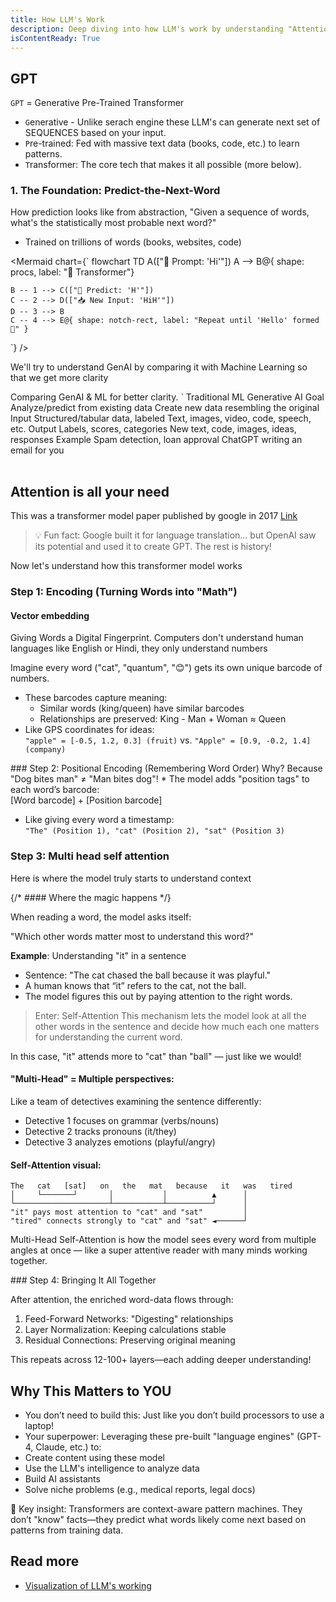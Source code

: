 ```yaml
---
title: How LLM's Work
description: Deep diving into how LLM's work by understanding "Attention is all you need" research paper
isContentReady: True
---
```


## GPT

`GPT` = Generative Pre-Trained Transformer

-  <code className='!-mt-2'>G</code>enerative - Unlike serach engine these LLM's can generate next set of SEQUENCES  based on your input.
- <code className='!mb-2'>P</code>re-trained: Fed with massive text data (books, code, etc.) to learn patterns.
- `T`ransformer: The core tech that makes it all possible (more below).



### 1. The Foundation: Predict-the-Next-Word


How prediction looks like from abstraction,
"Given a sequence of words, what's the statistically most probable next word?"
* Trained on trillions of words (books, websites, code)

<Mermaid chart={`
flowchart TD
    A(["📝 Prompt: 'Hi'"])
    A --> B@{ shape: procs, label: "🤖 Transformer"}

    B -- 1 --> C(["🔮 Predict: 'H'"])
    C -- 2 --> D(["📥 New Input: 'HiH'"])
    D -- 3 --> B
    C -- 4 --> E@{ shape: notch-rect, label: "Repeat until 'Hello' formed 🔁" }
`}
/>

We'll try to understand GenAI by comparing it with Machine Learning so that we get more clarity
<Table>
  <TableCaption>Comparing GenAI & ML for better clarity.</TableCaption>
  <TableHeader>
    <TableRow>
      <TableHead className="w-[100px]">`</TableHead>
      <TableHead>Traditional ML </TableHead>
      <TableHead>Generative AI</TableHead>
    </TableRow>
  </TableHeader>
  <TableBody>
    <TableRow>
      <TableCell className="font-medium">Goal</TableCell>
      <TableCell>Analyze/predict from existing data </TableCell>
      <TableCell>Create new data resembling the original</TableCell>
    </TableRow>
    <TableRow>
      <TableCell className="font-medium">Input</TableCell>
      <TableCell>Structured/tabular data, labeled </TableCell>
      <TableCell>Text, images, video, code, speech, etc. </TableCell>
    </TableRow>
    <TableRow>
      <TableCell className="font-medium">Output</TableCell>
      <TableCell>Labels, scores, categories</TableCell>
      <TableCell>New text, code, images, ideas, responses</TableCell>
    </TableRow>
    <TableRow>
      <TableCell className="font-medium">Example </TableCell>
      <TableCell>Spam detection, loan approval </TableCell>
      <TableCell>ChatGPT writing an email for you</TableCell>
    </TableRow>
  </TableBody>
</Table>



## Attention is all your need

This was a transformer model paper published by google in 2017 [Link](https://arxiv.org/abs/1706.03762)




> 💡 Fun fact: Google built it for language translation... but OpenAI saw its potential and used it to create GPT. The rest is history!


Now let's understand how this transformer model works

<Steps>
<Step>



### Step 1: Encoding (Turning Words into "Math")
#### Vector embedding
Giving Words a Digital Fingerprint.
Computers don't understand human languages like English or Hindi, they only understand numbers

Imagine every word ("cat", "quantum", "😊") gets its own unique barcode of numbers.

- These barcodes capture meaning:
  - Similar words (king/queen) have similar barcodes
  - Relationships are preserved: King - Man + Woman ≈ Queen
- Like GPS coordinates for ideas:<br/>
    `"apple" = [-0.5, 1.2, 0.3] (fruit)` vs. `"Apple" = [0.9, -0.2, 1.4] (company)`

</Step>
<Step>
### Step 2: Positional Encoding (Remembering Word Order) 
Why? Because "Dog bites man" ≠ "Man bites dog"!
* The model adds "position tags" to each word’s barcode:<br/>
[Word barcode] + [Position barcode]

* Like giving every word a timestamp:<br/>
`"The" (Position 1), "cat" (Position 2), "sat" (Position 3)`


</Step>
<Step>

### Step 3: Multi head self attention
Here is where the model truly starts to understand context


{/* #### Where the magic happens */}

When reading a word, the model asks itself:

 "Which other words matter most to understand this word?"

**Example**: Understanding "it" in a sentence

* Sentence: "The cat chased the ball because it was playful."
* A human knows that “it” refers to the cat, not the ball.
* The model figures this out by paying attention to the right words.

> Enter: Self-Attention
This mechanism lets the model look at all the other words in the sentence and decide how much each one matters for understanding the current word.

In this case, "it" attends more to "cat" than "ball" — just like we would!

#### "Multi-Head" = Multiple perspectives:

Like a team of detectives examining the sentence differently:
* Detective 1 focuses on grammar (verbs/nouns)
* Detective 2 tracks pronouns (it/they)
* Detective 3 analyzes emotions (playful/angry)

#### Self-Attention visual:
```
The   cat   [sat]   on   the   mat   because   it   was   tired  
│     └───────┘       │           │          ▲      │  
└─────────────────────┴───────────┴──────────┘      │  
"it" pays most attention to "cat" and "sat"         │  
"tired" connects strongly to "cat" and "sat" ◄──────┘  
```
Multi-Head Self-Attention is how the model sees every word from multiple angles at once — like a super attentive reader with many minds working together.


</Step>
<Step>
### Step 4: Bringing It All Together

After attention, the enriched word-data flows through:

1. Feed-Forward Networks: "Digesting" relationships
2. Layer Normalization: Keeping calculations stable
3. Residual Connections: Preserving original meaning

This repeats across 12-100+ layers—each adding deeper understanding!
</Step>
</Steps>

## Why This Matters to YOU
* You don’t need to build this: Just like you don’t build processors to use a laptop!
* Your superpower: Leveraging these pre-built "language engines" (GPT-4, Claude, etc.) to:
* Create content using these model
* Use the LLM's intelligence to analyze data 
* Build AI assistants 
* Solve niche problems (e.g., medical reports, legal docs)

🔑 Key insight: Transformers are context-aware pattern machines.
They don’t "know" facts—they predict what words likely come next based on patterns from training data.


## Read more 
* [Visualization of LLM's working](https://poloclub.github.io/transformer-explainer/)